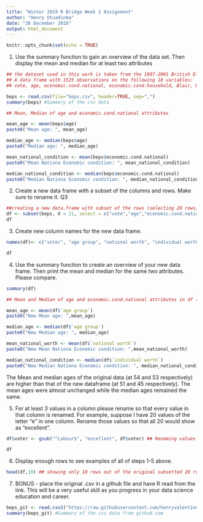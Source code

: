 ---
title: "Winter 2019 R Bridge Week 2 Assignment"
author: "Henry Otuadinma"
date: "30 December 2018"
output: html_document
---

```{r setup, include=FALSE, echo=FALSE}
knitr::opts_chunk$set(echo = TRUE)
```

1. Use the summary function to gain an overview of the data set. Then display the mean and
median for at least two attributes

```{r}
## the dataset used in this work is taken from the 1997-2001 British Election Panel Study (BEPS).
## A data frame with 1525 observations on the following 10 variables:
## vote, age, economic.cond.national, economic.cond.household, Blair, Hague, Kennedy, Europe, political.knowledge, gender

beps <- read.csv(file="beps.csv", header=TRUE, sep=",")
summary(beps) #Summary of the csv data
```
```{r}
## Mean, Median of age and economic.cond.national attributes

mean_age <- mean(beps$age)
paste0("Mean age: ", mean_age)

median_age <- median(beps$age)
paste0("Median age: ", median_age)

mean_national_condition <- mean(beps$economic.cond.national)
paste0("Mean Nationa Economic condition: ", mean_national_condition)

median_national_condition <- median(beps$economic.cond.national)
paste0("Median Nationa Economic condition: ", median_national_condition)
```

2. Create a new data frame with a subset of the columns and rows. Make sure to rename it.
Q3

```{r}
##creating a new data.frame with subset of the rows (selecting 20 rows) and columns of the BEPS Data
df <- subset(beps, X < 21, select = c("vote","age","economic.cond.national", "economic.cond.household", "Europe"))
df
```

3. Create new column names for the new data frame.

```{r}
names(df)<- c("voter", "age group", "national worth", "individual worth", "Euro") ## Renaming the columns

df
```

4. Use the summary function to create an overview of your new data frame. Then print the mean
and median for the same two attributes. Please compare.
```{r}
summary(df)
```

```{r}

## Mean and Median of age and economic.cond.national attributes in df (New dataframe)

mean_age <- mean(df$`age group`)
paste0("New Mean age: ",mean_age)

median_age <- median(df$`age group`)
paste0("New Median age: ", median_age)

mean_national_worth <- mean(df$`national worth`)
paste0("New Mean Nationa Economic condition: ",mean_national_worth)

median_national_condition <- median(df$`individual worth`)
paste0("New Median Nationa Economic condition: ", median_national_condition)

```

The Mean and median ages of the original data (at 54 and 53 respectively) are higher than that of 
the new dataframe (at 51 and 45 respectively). The mean ages were almost unchanged while the median ages
remained the same.


5. For at least 3 values in a column please rename so that every value in that column is renamed.
For example, suppose I have 20 values of the letter "e" in one column. Rename those values so
that all 20 would show as "excellent".

```{r}

df$voter <- gsub("^Labour$", "excellent", df$voter) ## Renaming values in the voter column

df

```

6. Display enough rows to see examples of all of steps 1-5 above.
```{r}
head(df,10) ## showing only 10 rows out of the original subsetted 20 rows
```

7. BONUS - place the original .csv in a github file and have R read from the link. This will be a very
useful skill as you progress in your data science education and career.

```{r}
beps_git <- read.csv2("https://raw.githubusercontent.com/henryvalentine/MSDS2019/master/beps.csv", header = TRUE, sep=",")
summary(beps_git) #Summary of the csv data from github.com
```


